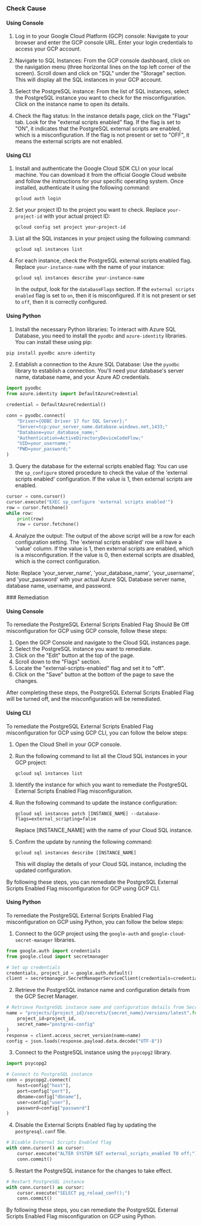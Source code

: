 

<Tabs><Tab title='Cause'>
### Check Cause

#### Using Console

1. Log in to your Google Cloud Platform (GCP) console: Navigate to your browser and enter the GCP console URL. Enter your login credentials to access your GCP account.

2. Navigate to SQL Instances: From the GCP console dashboard, click on the navigation menu (three horizontal lines on the top left corner of the screen). Scroll down and click on "SQL" under the "Storage" section. This will display all the SQL instances in your GCP account.

3. Select the PostgreSQL instance: From the list of SQL instances, select the PostgreSQL instance you want to check for the misconfiguration. Click on the instance name to open its details.

4. Check the flag status: In the instance details page, click on the "Flags" tab. Look for the "external scripts enabled" flag. If the flag is set to "ON", it indicates that the PostgreSQL external scripts are enabled, which is a misconfiguration. If the flag is not present or set to "OFF", it means the external scripts are not enabled.

#### Using CLI

1. Install and authenticate the Google Cloud SDK CLI on your local machine. You can download it from the official Google Cloud website and follow the instructions for your specific operating system. Once installed, authenticate it using the following command:

   ```
   gcloud auth login
   ```

2. Set your project ID to the project you want to check. Replace `your-project-id` with your actual project ID:

   ```
   gcloud config set project your-project-id
   ```

3. List all the SQL instances in your project using the following command:

   ```
   gcloud sql instances list
   ```

4. For each instance, check the PostgreSQL external scripts enabled flag. Replace `your-instance-name` with the name of your instance:

   ```
   gcloud sql instances describe your-instance-name
   ```

   In the output, look for the `databaseFlags` section. If the `external scripts enabled` flag is set to `on`, then it is misconfigured. If it is not present or set to `off`, then it is correctly configured.

#### Using Python

1. Install the necessary Python libraries: To interact with Azure SQL Database, you need to install the `pyodbc` and `azure-identity` libraries. You can install these using pip:

```python
pip install pyodbc azure-identity
```

2. Establish a connection to the Azure SQL Database: Use the `pyodbc` library to establish a connection. You'll need your database's server name, database name, and your Azure AD credentials.

```python
import pyodbc
from azure.identity import DefaultAzureCredential

credential = DefaultAzureCredential()

conn = pyodbc.connect(
    "Driver={ODBC Driver 17 for SQL Server};"
    "Server=tcp:your_server_name.database.windows.net,1433;"
    "Database=your_database_name;"
    "Authentication=ActiveDirectoryDeviceCodeFlow;"
    "UID=your_username;"
    "PWD=your_password;"
)
```

3. Query the database for the external scripts enabled flag: You can use the `sp_configure` stored procedure to check the value of the 'external scripts enabled' configuration. If the value is 1, then external scripts are enabled.

```python
cursor = conn.cursor()
cursor.execute("EXEC sp_configure 'external scripts enabled'")
row = cursor.fetchone()
while row:
    print(row)
    row = cursor.fetchone()
```

4. Analyze the output: The output of the above script will be a row for each configuration setting. The 'external scripts enabled' row will have a 'value' column. If the value is 1, then external scripts are enabled, which is a misconfiguration. If the value is 0, then external scripts are disabled, which is the correct configuration.

Note: Replace 'your_server_name', 'your_database_name', 'your_username', and 'your_password' with your actual Azure SQL Database server name, database name, username, and password.

</Tab>

<Tab title='Remediation'>
### Remediation

#### Using Console

To remediate the PostgreSQL External Scripts Enabled Flag Should Be Off misconfiguration for GCP using GCP console, follow these steps:

1. Open the GCP Console and navigate to the Cloud SQL instances page.
2. Select the PostgreSQL instance you want to remediate.
3. Click on the "Edit" button at the top of the page.
4. Scroll down to the "Flags" section.
5. Locate the "external-scripts-enabled" flag and set it to "off".
6. Click on the "Save" button at the bottom of the page to save the changes.

After completing these steps, the PostgreSQL External Scripts Enabled Flag will be turned off, and the misconfiguration will be remediated.

#### Using CLI

To remediate the PostgreSQL External Scripts Enabled Flag misconfiguration for GCP using GCP CLI, you can follow the below steps:

1. Open the Cloud Shell in your GCP console.

2. Run the following command to list all the Cloud SQL instances in your GCP project:

   ```
   gcloud sql instances list
   ```

3. Identify the instance for which you want to remediate the PostgreSQL External Scripts Enabled Flag misconfiguration.

4. Run the following command to update the instance configuration:

   ```
   gcloud sql instances patch [INSTANCE_NAME] --database-flags=external_scripting=false
   ```

   Replace [INSTANCE_NAME] with the name of your Cloud SQL instance.

5. Confirm the update by running the following command:

   ```
   gcloud sql instances describe [INSTANCE_NAME]
   ```

   This will display the details of your Cloud SQL instance, including the updated configuration.

By following these steps, you can remediate the PostgreSQL External Scripts Enabled Flag misconfiguration for GCP using GCP CLI.

#### Using Python

To remediate the PostgreSQL External Scripts Enabled Flag misconfiguration on GCP using Python, you can follow the below steps:

1. Connect to the GCP project using the `google-auth` and `google-cloud-secret-manager` libraries. 

```python
from google.auth import credentials
from google.cloud import secretmanager

# Set up credentials
credentials, project_id = google.auth.default()
client = secretmanager.SecretManagerServiceClient(credentials=credentials)
```

2. Retrieve the PostgreSQL instance name and configuration details from the GCP Secret Manager.

```python
# Retrieve PostgreSQL instance name and configuration details from Secret Manager
name = "projects/{project_id}/secrets/{secret_name}/versions/latest".format(
    project_id=project_id,
    secret_name="postgres-config"
)
response = client.access_secret_version(name=name)
config = json.loads(response.payload.data.decode("UTF-8"))
```

3. Connect to the PostgreSQL instance using the `psycopg2` library.

```python
import psycopg2

# Connect to PostgreSQL instance
conn = psycopg2.connect(
    host=config["host"],
    port=config["port"],
    dbname=config["dbname"],
    user=config["user"],
    password=config["password"]
)
```

4. Disable the External Scripts Enabled flag by updating the `postgresql.conf` file.

```python
# Disable External Scripts Enabled flag
with conn.cursor() as cursor:
    cursor.execute("ALTER SYSTEM SET external_scripts_enabled TO off;")
    conn.commit()
```

5. Restart the PostgreSQL instance for the changes to take effect.

```python
# Restart PostgreSQL instance
with conn.cursor() as cursor:
    cursor.execute("SELECT pg_reload_conf();")
    conn.commit()
```

By following these steps, you can remediate the PostgreSQL External Scripts Enabled Flag misconfiguration on GCP using Python.


</Tab>
</Tabs>
